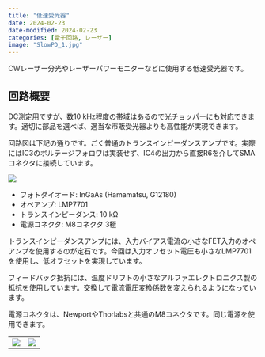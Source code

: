 ```yaml
---
title: "低速受光器"
date: 2024-02-23
date-modified: 2024-02-23
categories: [電子回路, レーザー]
image: "SlowPD_1.jpg"
---
```


CWレーザー分光やレーザーパワーモニターなどに使用する低速受光器です。

## 回路概要

DC測定用ですが、数10 kHz程度の帯域はあるので光チョッパーにも対応できます。適切に部品を選べば、適当な市販受光器よりも高性能が実現できます。

回路図は下記の通りです。ごく普通のトランスインピーダンスアンプです。実際にはIC3のボルテージフォロワは実装せず、IC4の出力から直接R6を介してSMAコネクタに接続しています。

![](SlowPD_3.png)

- フォトダイオード: InGaAs (Hamamatsu, G12180)
- オペアンプ: LMP7701
- トランスインピーダンス: 10 kΩ
- 電源コネクタ: M8コネクタ 3極


トランスインピーダンスアンプには、入力バイアス電流の小さなFET入力のオペアンプを使用するのが定石です。今回は入力オフセット電圧も小さなLMP7701を使用し、低オフセットを実現しています。

フィードバック抵抗には、温度ドリフトの小さなアルファエレクトロニクス製の抵抗を使用しています。交換して電流電圧変換係数を変えられるようになっています。

電源コネクタは、NewportやThorlabsと共通のM8コネクタです。同じ電源を使用できます。

|                   |                   |
| ----------------- | ----------------- |
| ![](SlowPD_1.jpg) | ![](SlowPD_2.jpg) |

<!--
### 本装置が使われている論文

- "[The pressure effect on the line profiles observed in the ν1 + ν3 band of acetylene: Revisited](https://doi.org/10.1016/j.jms.2023.111823)," J. Mol. Spectrosc. **396**, 111823 (2023).

-->